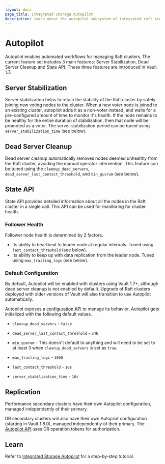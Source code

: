 ```yaml
---
layout: docs
page_title: Integrated Storage Autopilot
description: Learn about the autopilot subsystem of integrated raft storage in Vault.
---
```


# Autopilot

Autopilot enables automated workflows for managing Raft clusters. The current
feature set includes 3 main features: Server Stabilization, Dead Server Cleanup
and State API. These three features are introduced in Vault 1.7.

## Server Stabilization

Server stabilization helps to retain the stability of the Raft cluster by safely
joining new voting nodes to the cluster. When a new voter node is joined to an
existing cluster, autopilot adds it as a non-voter instead, and waits for a
pre-configured amount of time to monitor it's health. If the node remains to be
healthy for the entire duration of stabilization, then that node will be
promoted as a voter. The server stabilization period can be tuned using
`server_stabilization_time` (see below).

## Dead Server Cleanup

Dead server cleanup automatically removes nodes deemed unhealthy from the
Raft cluster, avoiding the manual operator intervention. This feature can be
tuned using the `cleanup_dead_servers`, `dead_server_last_contact_threshold`,
and `min_quorum` (see below).

## State API

State API provides detailed information about all the nodes in the Raft cluster
in a single call. This API can be used for monitoring for cluster health.

### Follower Health

Follower node health is determined by 2 factors.

- Its ability to heartbeat to leader node at regular intervals. Tuned using
  `last_contact_threshold` (see below).
- Its ability to keep up with data replication from the leader node. Tuned using
  `max_trailing_logs` (see below).

### Default Configuration

By default, Autopilot will be enabled with clusters using Vault 1.7+,
although dead server cleanup is not enabled by default. Upgrade of
Raft clusters deployed with older versions of Vault will also transition to use
Autopilot automatically.

Autopilot exposes a [configuration
API](/api/system/storage/raftautopilot#set-configuration) to manage its
behavior. Autopilot gets initialized with the following default values.

- `cleanup_dead_servers` - `false`

- `dead_server_last_contact_threshold` - `24h`

- `min_quorum` - This doesn't default to anything and will need to be set to at
  least 3 when `cleanup_dead_servers` is set as `true`.

- `max_trailing_logs` - `1000`

- `last_contact_threshold` - `10s`

- `server_stabilization_time` - `10s`

## Replication

Performance secondary clusters have their own Autopilot configuration, managed
independently of their primary.

DR secondary clusters will also have their own Autopilot configuration (starting
in Vault 1.8.0), managed independently of their primary. The [Autopilot
API](api/system/storage/raftautopilot) uses DR operation tokens for
authorization.

## Learn

Refer to [Integrated Storage
Autopilot](https://learn.hashicorp.com/tutorials/vault/raft-autopilot) for a
step-by-step tutorial.
